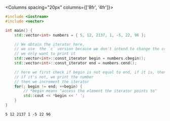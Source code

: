 
<Columns spacing="20px" columns={['8fr', '4fr']}>
<div>

```cpp title="main.cpp" showLineNumbers
#include <iostream>
#include <vector>

int main() {
    std::vector<int> numbers = { 5, 12, 2137, 1, -5, 22, 96 };

    // We obtain the iterator here,
    // we use  the `c` version because we don't intend to change the contents of the vector,
    // we only want to print it
    std::vector<int>::const_iterator begin = numbers.cbegin();
    std::vector<int>::const_iterator end = numbers.cend();

    // here we first check if begin is not equal to end, if it is, then we've traversed the entire container
    // if it's not, we print the number
    // then we increment the iterator
    for(; begin != end; ++begin) {
        // *begin means "access the element the iterator points to"
        std::cout << *begin << ' ';
    }
}
```

</div>
<div>

```plaintext title="Result (console)"
5 12 2137 1 -5 22 96
```

</div>
</Columns>

